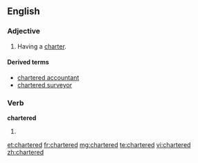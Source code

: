 ==English==

===Adjective===
{{en-adj}}

# Having a [[charter]].

====Derived terms====
* [[chartered accountant]]
* [[chartered surveyor]]

===Verb===
'''chartered'''

# {{past of|[[charter]]}}

[[et:chartered]]
[[fr:chartered]]
[[mg:chartered]]
[[te:chartered]]
[[vi:chartered]]
[[zh:chartered]]
